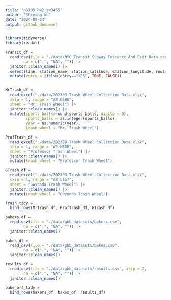 ```yaml
---
title: "p8105_hw2_sw3455"
author: "Shiying Wu"
date: "2024-09-24"
output: github_document
---
```


```r
library(tidyverse)
library(readxl)
```

```r
Transit_df = 
  read_csv(file = "./data/NYC_Transit_Subway_Entrance_And_Exit_Data.csv",
        na = c(".", "NA", "")) |>
  janitor::clean_names() |>
  select(line, station_name, station_latitude, station_longitude, route1, route2, route3, route4, route5, route6, route7, route8, route9, route10, route11, entry, vending, entrance_type, ada) |>
  mutate(entry = ifelse(entry=="YES", TRUE, FALSE))
  
```

```r
MrTrash_df = 
  read_excel("./data/202309 Trash Wheel Collection Data.xlsx",
  skip = 1, range = "A2:N586",
  sheet = "Mr. Trash Wheel") |>
  janitor::clean_names() |>
  mutate(sports_balls=round(sports_balls, digits = 0),
         sports_balls = as.integer(sports_balls),
         year = as.numeric(year),
         trash_wheel = "Mr. Trash Wheel") 

ProfTrash_df = 
  read_excel("./data/202309 Trash Wheel Collection Data.xlsx",
  skip = 1, range = "A2:M108",
  sheet = "Professor Trash Wheel") |>
  janitor::clean_names() |>
  mutate(trash_wheel = "Professor Trash Wheel") 

GTrash_df = 
  read_excel("./data/202309 Trash Wheel Collection Data.xlsx",
  skip = 1, range = "A2:L157",
  sheet = "Gwynnda Trash Wheel") |>
  janitor::clean_names() |>
  mutate(trash_wheel = "Gwynnda Trash Wheel") 

Trash_tidy = 
  bind_rows(MrTrash_df, ProfTrash_df, GTrash_df)
```

```r
bakers_df = 
  read_csv(file = "./data/gbb_datasets/bakers.csv",
        na = c(".", "NA", "")) |>
  janitor::clean_names()

bakes_df = 
  read_csv(file = "./data/gbb_datasets/bakes.csv",
        na = c(".", "NA", "")) |>
  janitor::clean_names()

results_df = 
  read_csv(file = "./data/gbb_datasets/results.csv", skip = 2,
        na = c(".", "NA", "")) |>
  janitor::clean_names()

bake_off_tidy = 
  bind_rows(bakers_df, bakes_df, results_df)
```
